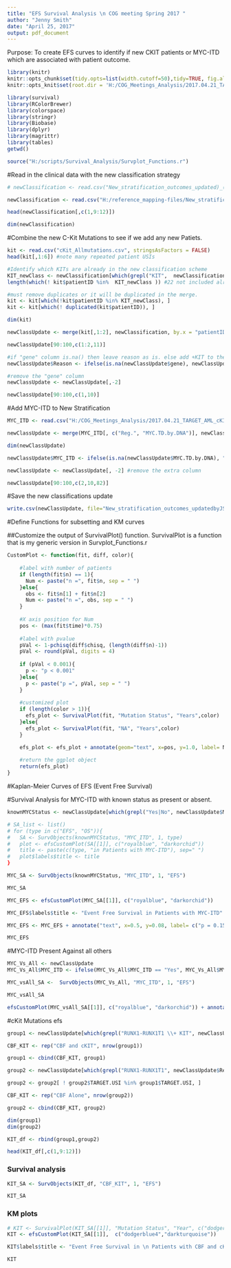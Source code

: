 ```yaml
---
title: "EFS Survival Analysis \n COG meeting Spring 2017 "
author: "Jenny Smith"
date: "April 25, 2017"
output: pdf_document
---
```


Purpose: To create EFS curves to identify if new CKIT patients or MYC-ITD which are associated with patient outcome. 

```r
library(knitr)
knitr::opts_chunk$set(tidy.opts=list(width.cutoff=50),tidy=TRUE, fig.align='center')
knitr::opts_knit$set(root.dir = 'H:/COG_Meetings_Analysis/2017.04.21_TARGET_AML_cKITpatients/')
```


```r
library(survival)
library(RColorBrewer)
library(colorspace)
library(stringr)
library(Biobase)
library(dplyr)
library(magrittr)
library(tables)
getwd()
```


```r
source("H:/scripts/Survival_Analysis/Survplot_Functions.r")
```


#Read in the clinical data with the new classification strategy
```r
# newClassification <- read.csv("New_stratification_outcomes_updated)_(003).csv")

newClassification <- read.csv("H:/reference_mapping-files/New_stratification_outcomes_updated_2017.03.28.csv", stringsAsFactors = FALSE)

head(newClassification[,c(1,9:12)])
```

```r
dim(newClassification)
```


#Combine the new C-Kit Mutations to see if we add any new Patiets.

```r
kit <- read.csv("cKit_Allmutations.csv", stringsAsFactors = FALSE)
head(kit[,1:6]) #note many repeated patient USIs 
```

```r
#Identify which KITs are already in the new classification scheme
KIT_newClass <- newClassification[which(grepl("KIT",  newClassification$Reason)), ]$TARGET.USI
length(which(! kit$patientID %in%  KIT_newClass )) #22 not included already
```

```r
#must remove duplicates or it will be duplicated in the merge.
kit <- kit[which(!kit$patientID %in% KIT_newClass), ]
kit <- kit[which(! duplicated(kit$patientID)), ]  

dim(kit)
```

```r
newClassUpdate <- merge(kit[,1:2], newClassification, by.x = "patientID", by.y="TARGET.USI",  all.y=TRUE)

newClassUpdate[90:100,c(1:2,11)]
```

```r
#if "gene" column is.na() then leave reason as is. else add +KIT to the string. 
newClassUpdate$Reason <- ifelse(is.na(newClassUpdate$gene), newClassUpdate$Reason, sprintf("%s + KIT", newClassUpdate$Reason))

#remove the "gene" column 
newClassUpdate <- newClassUpdate[,-2] 

newClassUpdate[90:100,c(1,10)]
```

#Add MYC-ITD to New Stratification

```r
MYC_ITD <- read.csv("H:/COG_Meetings_Analysis/2017.04.21_TARGET_AML_cKITpatients/MYC_ITD_0531_prevalence _21216.csv", stringsAsFactors = FALSE)
```

```r
newClassUpdate <- merge(MYC_ITD[, c("Reg.", "MYC.TD.by.DNA")], newClassUpdate, by.x = "Reg.", by.y = "Reg.", all.y = TRUE)

dim(newClassUpdate)
```

```r
newClassUpdate$MYC_ITD <- ifelse(is.na(newClassUpdate$MYC.TD.by.DNA), "Unknown", newClassUpdate$MYC.TD.by.DNA ) %>% { gsub("yes.+", "Yes", . ) } %>% { gsub("^no", "No", . ) }
```


```r
newClassUpdate <- newClassUpdate[, -2] #remove the extra column 
```


```r
newClassUpdate[90:100,c(2,10,82)]
```

#Save the new classifications update

```r
write.csv(newClassUpdate, file="New_stratification_outcomes_updatedbyJS_2017.04.25.csv", row.names = FALSE)
```



#Define Functions for subsetting and KM curves

##Customize the output of SurvivalPlot() function. 
SurvivalPlot is a function that is my generic version in Survplot_Functions.r
```r
CustomPlot <- function(fit, diff, color){
    
    #label with number of patients
    if (length(fit$n) == 1){
      Num <- paste("n =", fit$n, sep = " ")
    }else{
      obs <- fit$n[1] + fit$n[2]
      Num <- paste("n =", obs, sep = " ")
    }
    
    #X axis position for Num
    pos <- (max(fit$time)*0.75)
    
    #label with pvalue
    pVal <- 1-pchisq(diff$chisq, (length(diff$n)-1))
    pVal <- round(pVal, digits = 4)
    
    if (pVal < 0.001){
      p <- "p < 0.001"
    }else{
      p <- paste("p =", pVal, sep = " ")
    }
    
    #customized plot 
    if (length(color > 1)){
      efs_plot <- SurvivalPlot(fit, "Mutation Status", "Years",color)
    }else{
      efs_plot <- SurvivalPlot(fit, "NA", "Years",color)
    }

    efs_plot <- efs_plot + annotate(geom="text", x=pos, y=1.0, label= Num, size=6)
    
    #return the ggplot object
    return(efs_plot)
}
```


#Kaplan-Meier Curves of EFS (Event Free Survival)

#Survival Analysis for MYC-ITD with known status as present or absent. 

```r
knownMYCStatus <- newClassUpdate[which(grepl("Yes|No", newClassUpdate$MYC_ITD)), ]
```


```r
# SA_list <- list()
# for (type in c("EFS", "OS")){
#   SA <- SurvObjects(knownMYCStatus, "MYC_ITD", 1, type)
#   plot <- efsCustomPlot(SA[[1]], c("royalblue", "darkorchid"))
#   title <- paste(c(type, "in Patients with MYC-ITD"), sep=" ")
#   plot$labels$title <- title
}
```


```r
MYC_SA <- SurvObjects(knownMYCStatus, "MYC_ITD", 1, "EFS")

MYC_SA
```

```r
MYC_EFS <- efsCustomPlot(MYC_SA[[1]], c("royalblue", "darkorchid"))

MYC_EFS$labels$title <- "Event Free Survival in Patients with MYC-ITD"

MYC_EFS <- MYC_EFS + annotate("text", x=0.5, y=0.08, label= c("p = 0.155"))

MYC_EFS
```

#MYC-ITD Present Against all others
```r
MYC_Vs_All <- newClassUpdate
MYC_Vs_All$MYC_ITD <- ifelse(MYC_Vs_All$MYC_ITD == "Yes", MYC_Vs_All$MYC_ITD, "All Others" )
```

```r
MYC_vsAll_SA <-  SurvObjects(MYC_Vs_All, "MYC_ITD", 1, "EFS")

MYC_vsAll_SA
```

```r
efsCustomPlot(MYC_vsAll_SA[[1]], c("royalblue", "darkorchid")) + annotate("text", x=0.5, y=0.08, label= c("p = 0.099 ")) + labs(title="Event Free Survival in Patients with MYC-ITD")
```

#cKit Mutations efs

```r
group1 <- newClassUpdate[which(grepl("RUNX1-RUNX1T1 \\+ KIT", newClassUpdate$Reason) | grepl("CBFB-MYH11 \\+ KIT", newClassUpdate$Reason)), ]

CBF_KIT <- rep("CBF and cKIT", nrow(group1))

group1 <- cbind(CBF_KIT, group1)
```

```r
group2 <- newClassUpdate[which(grepl("RUNX1-RUNX1T1", newClassUpdate$Reason) | grepl("CBFB-MYH11", newClassUpdate$Reason)), ]

group2 <- group2[ ! group2$TARGET.USI %in% group1$TARGET.USI, ]

CBF_KIT <- rep("CBF Alone", nrow(group2))

group2 <- cbind(CBF_KIT, group2)
```

```r
dim(group1)
dim(group2)
```


```r
KIT_df <- rbind(group1,group2)

head(KIT_df[,c(1,9:12)])
```

### Survival analysis
```r
KIT_SA <- SurvObjects(KIT_df, "CBF_KIT", 1, "EFS")

KIT_SA
```


### KM plots

```r
# KIT <- SurvivalPlot(KIT_SA[[1]], "Mutation Status", "Year", c("dodgerblue4","darkturquoise"))
KIT <- efsCustomPlot(KIT_SA[[1]],  c("dodgerblue4","darkturquoise"))
```

```r
KIT$labels$title <- "Event Free Survival in \n Patients with CBF and cKIT Mutations"

KIT
```





